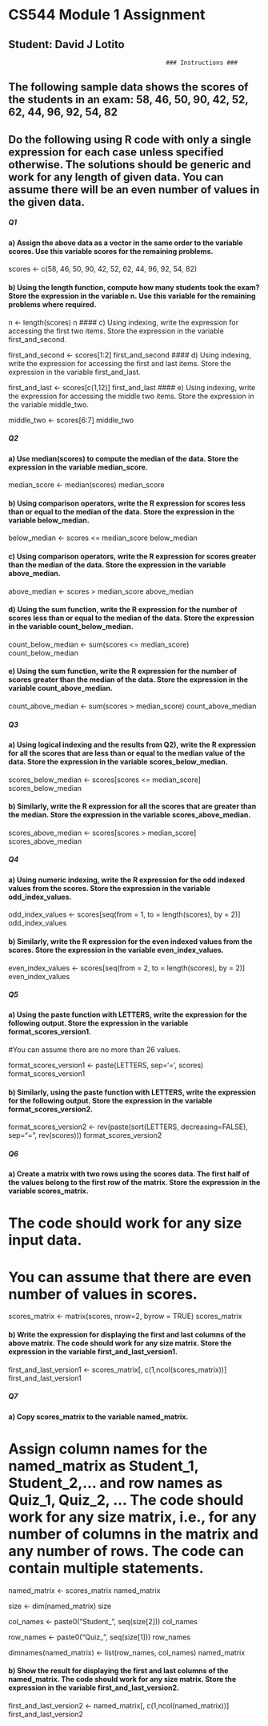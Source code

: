 # CS544 Module 1 Assignment
## Student: David J Lotito

                                                ### Instructions ###

## The following sample data shows the scores of the students in an exam: 58, 46, 50, 90, 42, 52, 62, 44, 96, 92, 54, 82

## Do the following using R code with only a single expression for each case unless specified otherwise. The solutions should be generic and work for any length of given data. You can assume there will be an even number of values in the given data.


##### Q1 ######

#### a) Assign the above data as a vector in the same order to the variable scores. Use this variable scores for the remaining problems.

scores <- c(58, 46, 50, 90, 42, 52, 62, 44, 96, 92, 54, 82)

#### b) Using the length function, compute how many students took the exam? Store the expression in the variable n. Use this variable for the remaining problems where required.

n <- length(scores)
n
#### c) Using indexing, write the expression for accessing the first two items. Store the expression in the variable first_and_second.

first_and_second <- scores[1:2]
first_and_second
#### d) Using indexing, write the expression for accessing the first and last items. Store the expression in the variable first_and_last.

first_and_last <- scores[c(1,12)]
first_and_last
#### e) Using indexing, write the expression for accessing the middle two items. Store the expression in the variable middle_two.

middle_two <- scores[6:7]
middle_two

##### Q2 ######

#### a) Use median(scores) to compute the median of the data. Store the expression in the variable median_score.

median_score <- median(scores)
median_score

#### b) Using comparison operators, write the R expression for scores less than or equal to the median of the data. Store the expression in the variable below_median.

below_median <- scores <= median_score 
below_median

#### c) Using comparison operators, write the R expression for scores greater than the median of the data. Store the expression in the variable above_median.

above_median <- scores > median_score
above_median

#### d) Using the sum function, write the R expression for the number of scores less than or equal to the median of the data. Store the expression in the variable count_below_median.

count_below_median <- sum(scores <= median_score)
count_below_median

#### e) Using the sum function, write the R expression for the number of scores greater than the median of the data. Store the expression in the variable count_above_median.

count_above_median <- sum(scores > median_score)
count_above_median

##### Q3 ######

#### a) Using logical indexing and the results from Q2), write the R expression for all the scores that are less than or equal to the median value of the data. Store the expression in the variable scores_below_median.

scores_below_median <- scores[scores <= median_score]
scores_below_median

#### b) Similarly, write the R expression for all the scores that are greater than the median. Store the expression in the variable scores_above_median.

scores_above_median <- scores[scores > median_score]
scores_above_median

##### Q4 ######

#### a) Using numeric indexing, write the R expression for the odd indexed values from the scores. Store the expression in the variable odd_index_values.

odd_index_values <-  scores[seq(from = 1, to = length(scores), by = 2)]
odd_index_values

#### b) Similarly, write the R expression for the even indexed values from the scores. Store the expression in the variable even_index_values.

even_index_values <- scores[seq(from = 2, to = length(scores), by = 2)]
even_index_values

##### Q5 ######

#### a) Using the paste function with LETTERS, write the expression for the following output. Store the expression in the variable format_scores_version1.
#You can assume there are no more than 26 values.

format_scores_version1 <- paste(LETTERS, sep='=', scores)
format_scores_version1

#### b) Similarly, using the paste function with LETTERS, write the expression for the following output. Store the expression in the variable format_scores_version2.

format_scores_version2 <- rev(paste(sort(LETTERS, decreasing=FALSE), sep="=", rev(scores)))
format_scores_version2

##### Q6 ######

#### a) Create a matrix with two rows using the scores data. The first half of the values belong to the first row of the matrix. Store the expression in the variable scores_matrix.
# The code should work for any size input data.
# You can assume that there are even number of values in scores.

scores_matrix <- matrix(scores, nrow=2, byrow = TRUE)
scores_matrix

#### b) Write the expression for displaying the first and last columns of the above matrix. The code should work for any size matrix. Store the expression in the variable first_and_last_version1.

first_and_last_version1 <- scores_matrix[, c(1,ncol(scores_matrix))]
first_and_last_version1

##### Q7 ######

#### a) Copy scores_matrix to the variable named_matrix.
# Assign column names for the named_matrix as Student_1, Student_2,... and row names as Quiz_1, Quiz_2, ... The code should work for any size matrix, i.e., for any number of columns in the matrix and any number of rows. The code can contain multiple statements.

named_matrix <- scores_matrix
named_matrix

size <- dim(named_matrix)
size

col_names <- paste0("Student_", seq(size[2]))
col_names

row_names <- paste0("Quiz_", seq(size[1]))
row_names

dimnames(named_matrix) <- list(row_names, col_names)
named_matrix

#### b) Show the result for displaying the first and last columns of the named_matrix. The code should work for any size matrix. Store the expression in the variable first_and_last_version2.

first_and_last_version2 <- named_matrix[, c(1,ncol(named_matrix))]
first_and_last_version2


